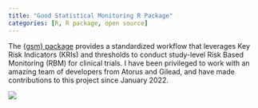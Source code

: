 ```yaml
---
title: "Good Statistical Monitoring R Package"
categories: [R, R package, open source]
---
```


The [{gsm} package](https://github.com/Gilead-BioStats/gsm) provides a standardized workflow that leverages Key Risk Indicators (KRIs) and thresholds to conduct study-level Risk Based Monitoring (RBM) for clinical trials. I have been privileged to work with an amazing team of developers from Atorus and Gilead, and have made contributions to this project since January 2022.

[![](/inst/img/projects/gsm.jpg){fig-alt="The word GOOD"}](https://github.com/Gilead-BioStats/gsm)
